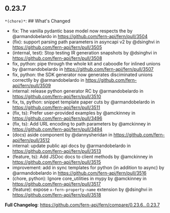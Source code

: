 ## 0.23.7
`*(chore)*`: ## What's Changed
* fix: The vanilla pydantic base model now respects the by @armandobelardo in https://github.com/fern-api/fern/pull/3504
* (fix): support parsing path parameters in asyncapi v2 by @dsinghvi in https://github.com/fern-api/fern/pull/3505
* (internal, test): Stop testing IR generation snapshots by @dsinghvi in https://github.com/fern-api/fern/pull/3508
* fix, python: pipe through the whole kit and caboodle for inlined unions by @armandobelardo in https://github.com/fern-api/fern/pull/3507
* fix, python: the SDK generator now generates disciminated unions correctlly by @armandobelardo in https://github.com/fern-api/fern/pull/3509
* internal: release python generator RC by @armandobelardo in https://github.com/fern-api/fern/pull/3510
* fix, ts, python: snippet template paper cuts by @armandobelardo in https://github.com/fern-api/fern/pull/3511
* (fix, ts): Prefer user-provided examples by @amckinney in https://github.com/fern-api/fern/pull/3496
* (fix, ts): Add URL encoding to path parameters by @amckinney in https://github.com/fern-api/fern/pull/3494
* (docs) aside component by @dannysheridan in https://github.com/fern-api/fern/pull/3512
* internal: update public api docs by @armandobelardo in https://github.com/fern-api/fern/pull/3513
* (feature, ts): Add JSDoc docs to client methods by @amckinney in https://github.com/fern-api/fern/pull/3515
* improvement: add in sync templates for python (in addition to async) by @armandobelardo in https://github.com/fern-api/fern/pull/3516
* (chore, python): Ignore core_utilities in mypy by @amckinney in https://github.com/fern-api/fern/pull/3517
* (feature): expose `x-fern-property-name` extension by @dsinghvi in https://github.com/fern-api/fern/pull/3518


**Full Changelog**: https://github.com/fern-api/fern/compare/0.23.6...0.23.7


